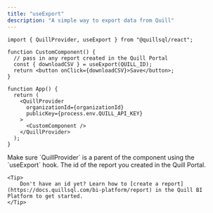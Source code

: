```yaml
---
title: "useExport"
description: "A simple way to export data from Quill"
---
```


```tsx App.tsx
import { QuillProvider, useExport } from "@quillsql/react";

function CustomComponent() {
  // pass in any report created in the Quill Portal
  const { downloadCSV } = useExport(QUILL_ID);
  return <button onClick={downloadCSV}>Save</button>;
}

function App() {
  return (
    <QuillProvider
      organizationId={organizationId}
      publicKey={process.env.QUILL_API_KEY}
    >
      <CustomComponent />
    </QuillProvider>
  );
}
```

<Info>
  Make sure `QuillProvider` is a parent of the component using the `useExport`
  hook.
</Info>

<ParamField path='reportId' type='string' required>
	The id of the report you created in the Quill Portal.

    <Tip>
    	Don't have an id yet? Learn how to [create a report](https://docs.quillsql.com/bi-platform/report) in the Quill BI Platform to get started.
    </Tip>

</ParamField>
